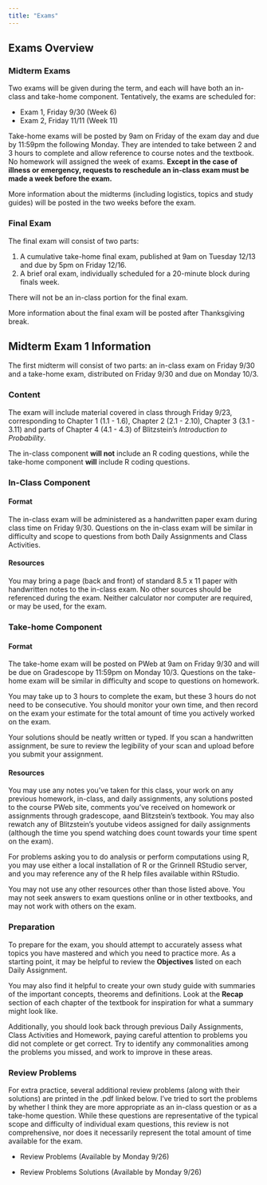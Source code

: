 ```yaml
---
title: "Exams"
---
```


## Exams Overview

### Midterm Exams

Two exams will be given during the term, and each will have both an in-class and take-home component. Tentatively, the exams are scheduled for:

- Exam 1, Friday 9/30 (Week 6)
- Exam 2, Friday 11/11 (Week 11)

Take-home exams will be posted by 9am on Friday of the exam day and due by 11:59pm the following Monday. They are intended to take between 2 and 3 hours to complete and allow reference to course notes and the textbook. No homework will assigned the week of exams. **Except in the case of illness or emergency, requests to reschedule an in-class exam must be made a week before the exam.**

More information about the midterms (including logistics, topics and study guides) will be posted in the two weeks before the exam.

### Final Exam

The final exam will consist of two parts:

1. A cumulative take-home final exam, published at 9am on Tuesday 12/13 and due by 5pm on Friday 12/16.
2. A brief oral exam, individually scheduled for a 20-minute block during finals week.

There will not be an in-class portion for the final exam.

More information about the final exam will be posted after Thanksgiving break.

## Midterm Exam 1 Information

The first midterm will consist of two parts: an in-class exam on Friday 9/30 and a take-home exam, distributed on Friday 9/30 and due on Monday 10/3.

### Content

The exam will include material covered in class through Friday 9/23, corresponding to Chapter 1 (1.1 - 1.6), Chapter 2 (2.1 - 2.10), Chapter 3 (3.1 - 3.11) and parts of Chapter 4 (4.1 - 4.3) of Blitzstein's *Introduction to Probability*. 

The in-class component **will not** include an R coding questions, while the take-home component **will** include R coding questions.

### In-Class Component

#### Format

The in-class exam will be administered as a handwritten paper exam during class time on Friday 9/30. Questions on the in-class exam will be similar in difficulty and scope to questions from both Daily Assignments and Class Activities.

#### Resources

You may bring a page (back and front) of standard 8.5 x 11 paper with handwritten notes to the in-class exam. No other sources should be referenced during the exam. Neither calculator nor computer are required, or may be used, for the exam.

### Take-home Component

#### Format

The take-home exam will be posted on PWeb at 9am on Friday 9/30 and will be due on Gradescope by 11:59pm on Monday 10/3. Questions on the take-home exam will be similar in difficulty and scope to questions on homework.

You may take up to 3 hours to complete the exam, but these 3 hours do not need to be consecutive. You should monitor your own time, and then record on the exam your estimate for the total amount of time you actively worked on the exam.

Your solutions should be neatly written or typed. If you scan a handwritten assignment, be sure to review the legibility of your scan and upload before you submit your assignment.

#### Resources

You may use any notes you've taken for this class, your work on any previous homework, in-class, and daily assignments, any solutions posted to the course PWeb site, comments you've received on homework or assignments through gradescope, aand Blitzstein's textbook. You may also rewatch any of Blitzstein's youtube videos assigned for daily assignments (although the time you spend watching does count towards your time spent on the exam).

For problems asking you to do analysis or perform computations using R, you may use either a local installation of R or the Grinnell RStudio server, and you may reference any of the R help files available within RStudio.

You may not use any other resources other than those listed above. You may not seek answers to exam questions online or in other textbooks, and may not work with others on the exam.

### Preparation

To prepare for the exam, you should attempt to accurately assess what topics you have mastered and which you need to practice more. As a starting point, it may be helpful to review the **Objectives** listed on each Daily Assignment.

You may also find it helpful to create your own study guide with summaries of the important concepts, theorems and definitions. Look at the **Recap** section of each chapter of the textbook for inspiration for what a summary might look like.

Additionally, you should look back through previous Daily Assignments, Class Activities and Homework, paying careful attention to problems you did not complete or get correct. Try to identify any commonalities among the problems you missed, and work to improve in these areas.

### Review Problems

For extra practice, several additional review problems (along with their solutions) are printed in the .pdf linked below. I've tried to sort the problems by whether I think they are more appropriate as an in-class question or as a take-home question. While these questions are representative of the typical scope and difficulty of individual exam questions, this review is not comprehensive, nor does it necessarily represent the total amount of time available for the exam. 

- Review Problems (Available by Monday 9/26)

- Review Problems Solutions (Available by Monday 9/26)